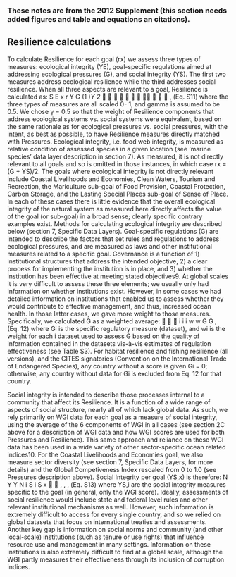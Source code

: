 ### These notes are from the 2012 Supplement (this section needs added figures and table and equations an citations).


## Resilience calculations

To calculate Resilience for each goal (rx) we
assess three types of measures: ecological integrity
(YE), goal-specific regulations aimed at addressing
ecological pressures (G), and social integrity (YS).
The first two measures address ecological
resilience while the third addresses social
resilience. When all three aspects are relevant to a
goal, Resilience is calculated as:
S
E
x r Y G (1 )*Y
2
*     



 
 , (Eq. S11)
where the three types of measures are all scaled 0-
1, and gamma is assumed to be 0.5. We chose γ =
0.5 so that the weight of Resilience components
that address ecological systems vs. social systems
were equivalent, based on the same rationale as for
ecological pressures vs. social pressures, with the
intent, as best as possible, to have Resilience
measures directly matched with Pressures.
Ecological integrity, i.e. food web integrity, is
measured as relative condition of assessed species
in a given location (see ‘marine species’ data layer
description in section 7). As measured, it is not
directly relevant to all goals and so is omitted in
those instances, in which case rx = (G + YS)/2. The
goals where ecological integrity is not directly
relevant include Coastal Livelihoods and
Economies, Clean Waters, Tourism and
Recreation, the Mariculture sub-goal of Food
Provision, Coastal Protection, Carbon Storage, and
the Lasting Special Places sub-goal of Sense of
Place. In each of these cases there is little evidence
that the overall ecological integrity of the natural
system as measured here directly affects the value
of the goal (or sub-goal) in a broad sense; clearly
specific contrary examples exist. Methods for
calculating ecological integrity are described
below (section 7, Specific Data Layers).
Goal-specific regulations (G) are intended to
describe the factors that set rules and regulations
to address ecological pressures, and are measured
as laws and other institutional measures related to
a specific goal. Governance is a function of 1)
institutional structures that address the intended
objective, 2) a clear process for implementing the
institution is in place, and 3) whether the
institution has been effective at meeting stated
objectives9. At global scales it is very difficult to
assess these three elements; we usually only had
information on whether institutions exist.
However, in some cases we had detailed
information on institutions that enabled us to
assess whether they would contribute to effective
management, and thus, increased ocean health. In
those latter cases, we gave more weight to those
measures. Specifically, we calculated G as a
weighted average:

 
i
i i
w
w G
G , (Eq. 12)
where Gi is the specific regulatory measure
(dataset), and wi is the weight for each i dataset
used to assess G based on the quality of
information contained in the datasets vis-à-vis
estimates of regulation effectiveness (see Table
S3). For habitat resilience and fishing resilience
(all versions), and the CITES signatories
(Convention on the International Trade of
Endangered Species), any country without a score
is given Gi = 0; otherwise, any country without
data for Gi is excluded from Eq. 12 for that
country.

Social integrity is intended to describe those
processes internal to a community that affect its
Resilience. It is a function of a wide range of
aspects of social structure, nearly all of which lack
global data. As such, we rely primarily on WGI
data for each goal as a measure of social integrity,
using the average of the 6 components of WGI in
all cases (see section 2C above for a description of
WGI data and how WGI scores are used for both
Pressures and Resilience). This same approach and
reliance on these WGI data has been used in a
wide variety of other sector-specific ocean related
indices10. For the Coastal Livelihoods and
Economies goal, we also measure sector diversity
(see section 7, Specific Data Layers, for more
details) and the Global Competiveness Index
rescaled from 0 to 1.0 (see Pressures description
above). Social Integrity per goal (YS,x) is therefore:
N
Y
Y
N
i
S i
S x


,
, , (Eq. S13)
where YS,i are the social integrity measures specific
to the goal (in general, only the WGI score).
Ideally, assessments of social resilience would
include state and federal level rules and other
relevant institutional mechanisms as well.
However, such information is extremely difficult
to access for every single country, and so we relied
on global datasets that focus on international
treaties and assessments. Another key gap is
information on social norms and community (and
other local-scale) institutions (such as tenure or
use rights) that influence resource use and
management in many settings. Information on
these institutions is also extremely difficult to find
at a global scale, although the WGI partly
measures their effectiveness through its inclusion
of corruption indices.